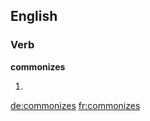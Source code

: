 
==English==

===Verb===
'''commonizes'''

# {{third-person singular of|[[commonize]]}}

[[de:commonizes]]
[[fr:commonizes]]